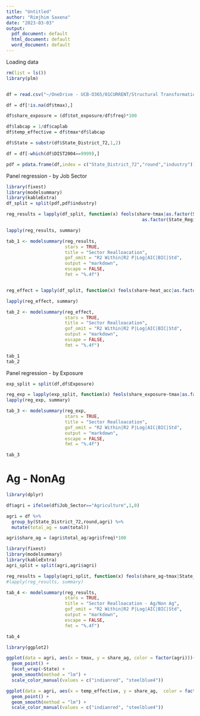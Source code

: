 ```yaml
---
title: "Untitled"
author: "Rimjhim Saxena"
date: "2023-03-03"
output:
  pdf_document: default
  html_document: default
  word_document: default
---
```


Loading data
```r
rm(list = ls())
library(plm)


df = read.csv("~/OneDrive - UCB-O365/01CURRENT/Structural Transformation Climate Change India/Data/06Final/final-wgeog-temp.csv")

df = df[!is.na(df$tmax),]

df$share_exposure = (df$tot_exposure/df$freq)*100

df$labcap = 1/df$caplab
df$temp_effective = df$tmax*df$labcap

df$State = substr(df$State_District_72,1,2)

df = df[-which(df$DIST2004==9999),]

pdf = pdata.frame(df,index = c("State_District_72","round","industry"))

```


Panel regression  - by Job Sector

```r
library(fixest)
library(modelsummary)
library(kableExtra)
df_split = split(pdf,pdf$industry)

reg_results = lapply(df_split, function(x) feols(share~tmax|as.factor(State_District_72) + as.factor(round) +
                                                   as.factor(State_Region)^as.factor(round),data = x,cluster = c("State_District_72")))

lapply(reg_results, summary)

tab_1 <- modelsummary(reg_results,
                      stars = TRUE,
                      title = "Sector Realloacation",
                      gof_omit = "R2 Within|R2 P|Log|AIC|BIC|Std",
                      output = "markdown",
                      escape = FALSE,
                      fmt = "%.4f")


reg_effect = lapply(df_split, function(x) feols(share~heat_acc|as.factor(State_District_72)+ as.factor(round) + as.factor(State_Region)^as.factor(round),data = x,cluster = c("State_District_72")))

lapply(reg_effect, summary)

tab_2 <- modelsummary(reg_effect,
                      stars = TRUE,
                      title = "Sector Realloacation",
                      gof_omit = "R2 Within|R2 P|Log|AIC|BIC|Std",
                      output = "markdown",
                      escape = FALSE,
                      fmt = "%.4f")
```

\tiny
```r
tab_1
tab_2
```

Panel regression - by Exposure

```r
exp_split = split(df,df$Exposure)

reg_exp = lapply(exp_split, function(x) feols(share_exposure~tmax|as.factor(State_District_72) + as.factor(round) +as.factor(State_Region)^as.factor(round),data = x))
lapply(reg_exp, summary)

tab_3 <- modelsummary(reg_exp,
                      stars = TRUE,
                      title = "Sector Realloacation",
                      gof_omit = "R2 Within|R2 P|Log|AIC|BIC|Std",
                      output = "markdown",
                      escape = FALSE,
                      fmt = "%.4f")
```

```r
tab_3
```


# Ag - NonAg
```r
library(dplyr)

df$agri = ifelse(df$Job_Sector=="Agriculture",1,0)

agri = df %>% 
  group_by(State_District_72,round,agri) %>% 
  mutate(total_ag = sum(total))

agri$share_ag = (agri$total_ag/agri$freq)*100


```


```r
library(fixest)
library(modelsummary)
library(kableExtra)
agri_split = split(agri,agri$agri)

reg_results = lapply(agri_split, function(x) feols(share_ag~tmax|State_District_72 + as.factor(State)^as.factor(round) ,data = x))
#lapply(reg_results, summary)

tab_4 <- modelsummary(reg_results,
                      stars = TRUE,
                      title = "Sector Realloacation - Ag/Non Ag",
                      gof_omit = "R2 Within|R2 P|Log|AIC|BIC|Std",
                      output = "markdown",
                      escape = FALSE,
                      fmt = "%.4f")
```


\tiny
```r

tab_4
```


```r
library(ggplot2)

ggplot(data = agri, aes(x = tmax, y = share_ag, color = factor(agri)))+
  geom_point() +
  facet_wrap(~State) +
  geom_smooth(method = "lm") +
  scale_color_manual(values = c("indianred", "steelblue4"))

ggplot(data = agri, aes(x = temp_effective, y = share_ag,  color = factor(agri))) +
  geom_point() +
  geom_smooth(method = "lm") +
  scale_color_manual(values = c("indianred", "steelblue4"))
```
